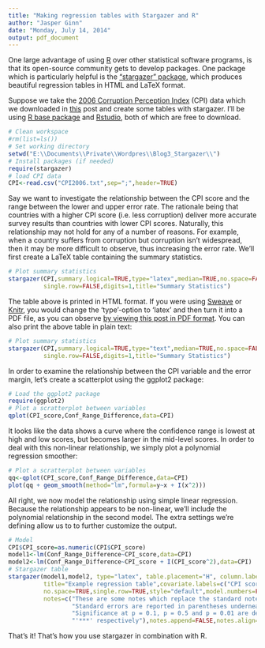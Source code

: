 ```yaml
---
title: "Making regression tables with Stargazer and R"
author: "Jasper Ginn"
date: "Monday, July 14, 2014"
output: pdf_document
---
```


One large advantage of using  <a href="http://www.r-project.org/" target="">R</a> over other statistical software programs, is that its open-source community gets to develop packages. One package which is particularly helpful is the <a href="http://cran.r-project.org/web/packages/stargazer/stargazer.pdf" target="">"stargazer" package</a>, which produces beautiful regression tables in HTML and LaTeX format.

Suppose we take the <a href="http://archive.transparency.org/policy_research/surveys_indices/cpi/2006" target="">2006 Corruption Perception Index</a> (CPI) data which we downloaded in <a href="http://jasperginn.nl/?p=40" target="">this</a> post and create some tables with stargazer. I'll be using  <a href="http://www.r-project.org/" target="">R base package</a> and <a href="http://www.rstudio.com/" target="">Rstudio</a>, both of which are free to download.

```r
# Clean workspace 
#rm(list=ls())
# Set working directory
setwd("E:\\Documents\\Private\\Wordpres\\Blog3_Stargazer\\")
# Install packages (if needed)
require(stargazer)
# load CPI data
CPI<-read.csv("CPI2006.txt",sep=";",header=TRUE)
```

Say we want to investigate the relationship between the CPI score and the range between the lower and upper error rate. The rationale being that countries with a higher CPI score (i.e. less corruption) deliver more accurate survey results than countries with lower CPI scores. Naturally, this relationship may not hold for any of a number of reasons. For example, when a country suffers from corruption but corruption isn't widespread, then it may be more difficult to observe, thus increasing the error rate. We'll first create a LaTeX table containing the summary statistics. 

```r
# Plot summary statistics
stargazer(CPI,summary.logical=TRUE,type="latex",median=TRUE,no.space=FALSE,
          single.row=FALSE,digits=1,title="Summary Statistics")
```

The table above is printed in HTML format. If you were using <a href="http://www.stat.uni-muenchen.de/~leisch/Sweave/" target="">Sweave</a> or <a href="http://yihui.name/knitr/" target="">Knitr</a>, you would change the 'type'-option to 'latex' and then turn it into a PDF file, as you can observe <a href="https://dl.dropboxusercontent.com/u/38011066/wp/Blog3_Stargazer.pdf" target="">by viewing this post in PDF format</a>. You can also print the above table in plain text:

```r
# Plot summary statistics
stargazer(CPI,summary.logical=TRUE,type="text",median=TRUE,no.space=FALSE,
          single.row=FALSE,digits=1,title="Summary Statistics")
```

In order to examine the relationship between the CPI variable and the error margin, let's create a scatterplot using the ggplot2 package:

```r
# Load the ggplot2 package
require(ggplot2)
# Plot a scratterplot between variables
qplot(CPI_score,Conf_Range_Difference,data=CPI)
```

It looks like the data shows a curve where the confidence range is lowest at high and low scores, but becomes larger in the mid-level scores. In order to deal with this non-linear relationship, we simply plot a polynomial regression smoother:

```r
# Plot a scratterplot between variables
qq<-qplot(CPI_score,Conf_Range_Difference,data=CPI)
plot(qq + geom_smooth(method="lm",formula=y~x + I(x^2)))
```

All right, we now model the relationship using simple linear regression. Because the relationship appears to be non-linear, we'll include the polynomial relationship in the second model. The extra settings we're defining allow us to to further customize the output.

```r
# Model
CPI$CPI_score=as.numeric(CPI$CPI_score)
model1<-lm(Conf_Range_Difference~CPI_score,data=CPI)
model2<-lm(Conf_Range_Difference~CPI_score + I(CPI_score^2),data=CPI)
# Stargazer table
stargazer(model1,model2, type="latex", table.placement="H", column.labels=c("Linear Model","Polynomial Model"), 
          title="Example regression table",covariate.labels=c("CPI score","CPI score-squared"),
          no.space=TRUE,single.row=TRUE,style="default",model.numbers=FALSE,multicolumn=FALSE, 
          notes=c("These are some notes which replace the standard notes.", 
                  "Standard errors are reported in parentheses underneath the coefficients.", 
                  "Significance at p = 0.1, p = 0.5 and p = 0.01 are denoted by '*', '**' and",
                  "'***' respectively"),notes.append=FALSE,notes.align="l")
```

That's it! That's how you use stargazer in combination with R. 
